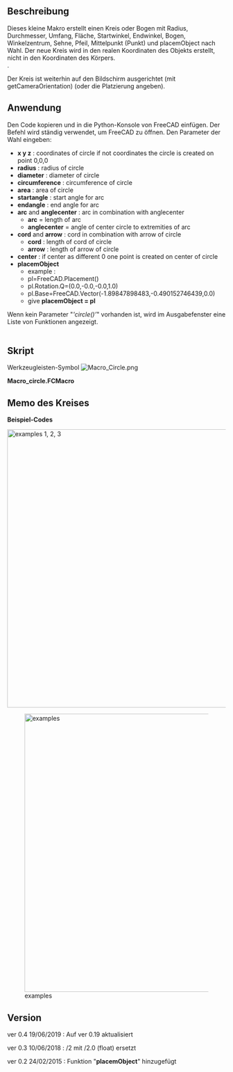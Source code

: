 <languages/>

{{Macro/de
|Name=Kreis
|Icon=Macro_Circle.png
|Description=Erstellt einen Kreis oder Bogen mit Radius, Durchmesser, Umfang, Fläche, Startwinkel, Endwinkel, Bogen, Winkelzentrum, Sehne, Pfeil, Mittelpunkt (Punkt), placemObject nach Wahl (ohne GUI). Der neue Kreis wird in den realen Koordinaten des Objekts erstellt, nicht in den Koordinaten des Körpers.<br/>{{ColoredText|(Befehlszeile, füge dieses vollständige Makro in die Python-Konsole ein)}}.
|Author=mario52
|Version=0.4
|Date=2019-06-19
|FCVersion=Alle
|Download=[https://wiki.freecad.org/images/9/9d/Macro_Circle.png Werkzeugleisten-Symbol]
|SeeAlso=[[Macro_CirclePlus/de|Makro Kreis+]]
}}

<span id="Description"></span>
==Beschreibung==

Dieses kleine Makro erstellt einen Kreis oder Bogen mit Radius, Durchmesser, Umfang, Fläche, Startwinkel, Endwinkel, Bogen, Winkelzentrum, Sehne, Pfeil, Mittelpunkt (Punkt) und placemObject nach Wahl. Der neue Kreis wird in den realen Koordinaten des Objekts erstellt, nicht in den Koordinaten des Körpers. <br/>{{ColoredText|(Befehlszeile, fügen Sie dieses vollständige Makro in die Python-Konsole ein)}}.

Der Kreis ist weiterhin auf den Bildschirm ausgerichtet (mit getCameraOrientation) (oder die Platzierung angeben). 

<span id="Usage"></span>
==Anwendung==

Den Code kopieren und in die Python-Konsole von FreeCAD einfügen. Der Befehl wird ständig verwendet, um FreeCAD zu öffnen.
Den Parameter der Wahl eingeben: 

<div lang="en" dir="ltr" class="mw-content-ltr">
* '''x y z''' : coordinates of circle if not coordinates the circle is created on point 0,0,0
*'''radius''' : radius of circle
*'''diameter''' : diameter of circle
*'''circumference''' : circumference of circle
*'''area''' : area of circle
*'''startangle''' : start angle for arc
*'''endangle''' : end angle for arc
*'''arc''' and '''anglecenter''' : arc in combination with anglecenter
** '''arc''' =  length of arc
** '''anglecenter''' = angle of center circle to extremities of arc 
*'''cord''' and '''arrow''' : cord in combination with arrow of circle
** '''cord''' : length of cord of circle 
** '''arrow''' : length of arrow of circle 
*'''center''' : if center as different 0 one point is created on center of circle
*'''placemObject'''  
** example :
**     pl=FreeCAD.Placement()
**     pl.Rotation.Q=(0.0,-0.0,-0.0,1.0)
**     pl.Base=FreeCAD.Vector(-1.89847898483,-0.490152746439,0.0)
**     give '''placemObject = pl'''
</div>

Wenn kein Parameter "'''circle()’''" vorhanden ist, wird im Ausgabefenster eine Liste von Funktionen angezeigt.
<br /><br />

<span id="Script"></span>
==Skript==

Werkzeugleisten-Symbol [[Image:Macro_Circle.png]]

'''Macro_circle.FCMacro'''

{{MacroCode|code=
#-*- coding: utf-8 -*-
#from math import sqrt, pi
# creer un cercle ou un arc entierement parametrabel en utilisant :
# create a circle or arc fully parametrabel using:
#
# paste the complete macro in the Python console
#
# x x x coordinates
#with radius
#with diameter
#with circumference
#with area
#with startangle
#with endangle
#with [arc and anglecenter]      in combination (angle in degrees)
#with [cord and arrow]           in combination
#with center (if center as different 0 one point is created on center of circle)
#give placemObject  
# ex :pl=FreeCAD.Placement()
#     pl.Rotation.Q=(0.0,-0.0,-0.0,1.0)
#     pl.Base=FreeCAD.Vector(-1.89847898483,-0.490152746439,0.0)
#     placemObject = pl
# s'il n'y a pas de parametre "circle()" une liste des fonctions s'affiche dans la Vue rapport
# if there is no parameter "circle()" a list of functions is displayed in the report view

__title__   = "circle"
__author__  = "Mario52"
__version__ = "0.4"
__date__    = "19/06/2019"

import Draft #, Part
import FreeCAD
App = FreeCAD

def circle(x=0.0,y=0.0,z=0.0,radius=0.0,diameter=0.0,circumference=0.0,area=0.0,startangle=0.0,endangle=0.0,arc=0.0,anglecenter=0.0,cord=0.0,arrow=0.0,center=0,placemObject=""):
    from math import sqrt, pi
    if placemObject == "":
        pl = FreeCAD.Placement()
        pl.Rotation = FreeCADGui.ActiveDocument.ActiveView.getCameraOrientation()   
        pl.Base = FreeCAD.Vector(x,y,z)
    else:
        pl = FreeCAD.Placement()
        pl = placemObject                                  # placement imposted
    if diameter != 0:                                      # with diameter
        radius = diameter / 2.0
    elif circumference != 0:                               # with circumference
        radius = (circumference / pi) / 2.0
    elif area != 0:                                        # with area
        radius =  sqrt((area / pi))
    elif (cord != 0) and (arrow != 0):                     # with cord and arrow
        radius = ((arrow**2) + (cord**2) / 4.0) / (arrow*2) 
    elif (arc != 0) and (anglecenter != 0):                # with arc and anglecenter central in degrees
        radius = ((360/anglecenter)*arc) / pi/2.0
        if endangle != 0:
            startangle  = endangle - anglecenter
        endangle   = anglecenter + startangle
        startangle  = endangle - anglecenter
    if radius != 0:
        try:
            Draft.makeCircle(radius,placement=pl,face=False,startangle=startangle,endangle=endangle,support=None)
            if center != 0:
                x=pl.Base.x
                y=pl.Base.y
                z=pl.Base.z
                Draft.makePoint(x,y,z)
            
        except Exception:
            App.Console.PrintError("Unexpected keyword argument" + "\n")
        App.ActiveDocument.recompute()
    else:
        App.Console.PrintMessage("Unexpected keyword argument" + "\n")
        App.Console.PrintMessage("circle(x,y,z,radius,diameter,circumference,area,startangle,endangle,[arc,anglecenter],[cord,arrow],center,placemObject)" + "\n")
        App.Console.PrintMessage("circle(radius=10.0,placemObject=App.Placement(App.Vector(11,20,30), App.Rotation(30,40,0), App.Vector(0,0,0)))" + "\n")
#example
#circle(arc=50,anglecenter=20,center=1)
#circle(x=10.0,y=10.0,z=10.0,radius=10.0)
#circle(radius=10.0,center=1,placemObject=App.Placement(App.Vector(11,20,30), App.Rotation(30,40,0), App.Vector(0,0,0)))

}}

<span id="Memo_of_circle"></span>
==Memo des Kreises==

'''Beispiel-Codes'''

{{Code|code=
circle(radius=10)    # example 1
circle(x=15,diameter=20)    # example 2
circle(y=45,circumference=100)    # example 3
}}

[[File:Macro Circle 01.png|640px|center|examples 1, 2, 3]]
{{clear}}

{{Code|code=
circle(y=-15,area=100)    # example 4
circle(y=-15,x=15,startangle=60,endangle=-20,center=1)    # example 5
circle(y=-15,x=45,cord=9,arrow=3,center=1)    # example 6 left
circle(x=65,y=-15,arc=3.5,anglecenter=40,startangle=20,center=1)    # example 6 rigth
}}

[[File:Macro Circle 02.png|640px|center|examples]]

{{clear}}
==Version==

ver 0.4 19/06/2019 : Auf ver 0.19 aktualisiert

ver 0.3 10/06/2018 : /2 mit /2.0 (float) ersetzt

ver 0.2 24/02/2015 : Funktion "'''placemObject'''" hinzugefügt